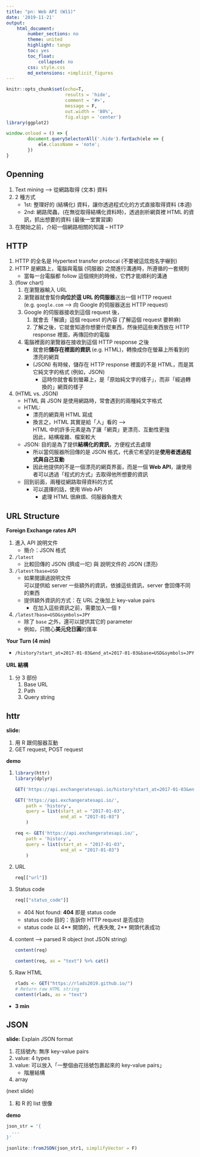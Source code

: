 ```yaml
---
title: "pn: Web API (W11)"
date: '2019-11-21'
output:
    html_document:
        number_sections: no
        theme: united
        highlight: tango
        toc: yes
        toc_float:
            collapsed: no
        css: style.css
        md_extensions: +implicit_figures
---
```


```r
knitr::opts_chunk$set(echo=T,
                      results = 'hide',
                      comment = '#>',
                      message = F,
                      out.width = '80%',
                      fig.align = 'center')
library(ggplot2)
```

```js
window.onload = () => {
        document.querySelectorAll('.hide').forEach(ele => {
            ele.className = 'note';
        })
}
```

## Openning

<div class="hide" data-tag="Openning">
1. Text mining --> 從網路取得 (文本) 資料
1. 2 種方式
    - 1st: 整理好的 (結構化) 資料，讓你透過程式化的方式直接取得資料 (本週)
    - 2nd: 網路爬蟲，(在無從取得結構化資料時)，透過剖析網頁裡 HTML 的資訊，抓出想要的資料 (最後一堂實習課)
1. 在開始之前，介紹一個網路相關的知識 -- HTTP
</div>


## HTTP

<div class="hide" data-tag="slide">
1. HTTP 的全名是 Hypertext transfer protocal (不要被這炫炮名字嚇到)
1. HTTP 是網路上，電腦與電腦 (伺服器) 之間進行溝通時，所遵循的一套規則
    - 當每一台電腦都 follow 這個規則的時候，它們才能順利的溝通
1. (flow chart)
    1. 在瀏覽器輸入 URL
    1. 瀏覽器就會幫你**向位於這 URL 的伺服器**送出一個 HTTP request  
    (e.g. `google.com` --> 向 Google 的伺服器送出 HTTP request)
    1. Google 的伺服器接收到這個 request 後，
        1. 就會去「解讀」這個 request 的內容 (了解這個 request 要幹麻)
        1. 了解之後，它就會知道你想要什麼東西，然後把這些東西放在 HTTP response 裡面，再傳回你的電腦
    1. 電腦裡面的瀏覽器在接收到這個 HTTP response 之後
        - 就會把**儲存在裡面的資訊** (e.g. HTML)，轉換成你在螢幕上所看到的漂亮的網頁
        - (JSON) 有時候，儲存在 HTTP response 裡面的不是 HTML，而是其它純文字的格式 (例如，JSON)
            - 這時你就會看到螢幕上，是「原始純文字的樣子」，而非「經過轉換的」網頁的樣子

1. (HTML vs. JSON)
    - HTML 與 JSON 是使用網路時，常會遇到的兩種純文字格式
    - HTML: 
        - 漂亮的網頁用 HTML 寫成
        - 換言之，HTML 其實是給「人」看的 -->  
        HTML 中的許多元素是為了讓「網頁」更漂亮、互動性更強  
        因此，結構複雜、檔案較大
    - JSON: 目的是為了提供**結構化的資訊**，方便程式去處理
        - 所以當伺服器所回傳的是 JSON 格式，代表它希望的是**使用者透過程式與自己互動**
        - 因此他提供的不是一個漂亮的網頁界面，而是一個 **Web API**，讓使用者可以透過「程式的方式」去取得他所想要的資訊
    - 回到前面，兩種從網路取得資料的方式
        - 可以選擇的話，使用 Web API
            - 處理 HTML 很麻煩、伺服器負擔大
</div>


## URL Structure

<div class="hide" data-tag="Demo with Browser">
**Foreign Exchange rates API**

1. 進入 API 說明文件
    - 簡介：JSON 格式
1. `/latest`
    - 比較回傳的 JSON (擠成一坨) 與 說明文件的 JSON (漂亮)
1. `/latest?base=USD`
    - 如果閱讀過說明文件  
    可以提供給 server 一些額外的資訊，依據這些資訊，server 會回傳不同的東西
    - 提供額外資訊的方式：在 URL 之後加上 key-value pairs
        - 在加入這些資訊之前，需要加入一個 **`?`**
1. `/latest?base=USD&symbols=JPY`
    - 除了 `base` 之外，還可以提供其它的 parameter
    - 例如，只關心**美元兌日圓**的匯率


**Your Turn (4 min)**

- `/history?start_at=2017-01-03&end_at=2017-01-03&base=USD&symbols=JPY`


**URL 結構**

1. 分 3 部份
    1. Base URL
    1. Path
    1. Query string
</div>


## httr

<div class="hide" data-tag="slide, demo">
**slide:** 

1. 用 R 跟伺服器互動
1. GET request, POST request 

**demo**

1. 

    ```r
    library(httr)
    library(dplyr)
    
    GET('https://api.exchangeratesapi.io/history?start_at=2017-01-03&end_at=2017-01-03')
    
    GET('https://api.exchangeratesapi.io/',
        path = 'history',
        query = list(start_at = "2017-01-03",
                     end_at = "2017-01-03")
        )
    
    req <- GET('https://api.exchangeratesapi.io/',
        path = 'history',
        query = list(start_at = "2017-01-03",
                     end_at = "2017-01-03")
        )
    ```

1. URL

    ```r
    req[["url"]]
    ```

1. Status code

    ```r
    req[["status_code"]]
    ```
    
    - 404 Not found: **404** 即是 status code
    - status code 目的：告訴你 HTTP request 是否成功
    - status code 以 4** 開頭的，代表失敗, 2** 開頭代表成功

1. content --> parsed R object (not JSON string)

    ```r
    content(req)
    
    content(req, as = "text") %>% cat()
    ```

1. Raw HTML

    ```r
    rlads <- GET("https://rlads2019.github.io/")
    # Return raw HTML string
    content(rlads, as = "text")
    ```
</div>

- **3 min**



## JSON

<div class="hide" data-tag="slide, demo">
**slide:** Explain JSON format

1. 花括號內: 無序 key-value pairs
1. value: 4 types
1. value: 可以放入「一整個由花括號包裹起來的 key-value pairs」
    - 階層結構
1. array

(next slide)

1. 和 R 的 list 很像

**demo**

```r
json_str = '{
  ...
}'

jsonlite::fromJSON(json_str1, simplifyVector = F)
```
</div>

